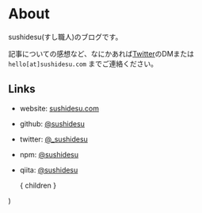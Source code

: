
# About

sushidesu(すし職人)のブログです。

記事についての感想など、なにかあれば[Twitter](https://twitter.com/_sushidesu)のDMまたは `hello[at]sushidesu.com` までご連絡ください。

## Links

- website: [sushidesu.com](https://sushidesu.com)
- github: [@sushidesu](https://github.com/sushidesu)
- twitter: [@_sushidesu](https://twitter.com/_sushidesu)
- npm: [@sushidesu](https://www.npmjs.com/~sushidesu)
- qiita: [@sushidesu](https://qiita.com/sushidesu)

  <Layout>
    <SeoHeaders
      title="About"
      path={`/about`}
      useTitleTemplate
    />
    <Wrapper py px>
      <Wysiwyg>{ children }</Wysiwyg>
      <Spacer size="lg" />
    </Wrapper>
  </Layout>
)
